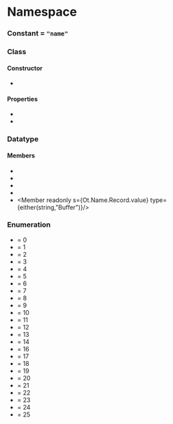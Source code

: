 
# Namespace <Decl s={Ot.Name} />

### Constant <Decl s={Ot.Name.Tag} /> = `"name"`

### Class <Decl s={Ot.Name.Table}/>

#### Constructor

* <Method ctor s={Ot.Name.Table.constructor} />

#### Properties

* <Member s={Ot.Name.Table.records} type={array(Ot.Name.Record)} />
* <Member s={Ot.Name.Table.langTagMap} type={Data.Maybe(array(string))} />

### Datatype <Decl s={Ot.Name.Record} />

#### Members

* <Member readonly s={Ot.Name.Record.platformID} type={number}/>
* <Member readonly s={Ot.Name.Record.encodingID} type={number}/>
* <Member readonly s={Ot.Name.Record.languageID} type={number}/>
* <Member readonly s={Ot.Name.Record.nameID} type={number}/>
* <Member readonly s={Ot.Name.Record.value} type={either(string,"Buffer")}/>

### Enumeration <Decl s={Ot.Name.NameID} />

 * <Item s={Ot.Name.NameID.Copyright}/> = 0
 * <Item s={Ot.Name.NameID.LegacyFamily}/> = 1
 * <Item s={Ot.Name.NameID.LegacySubfamily}/> = 2
 * <Item s={Ot.Name.NameID.UniqueFontId}/> = 3
 * <Item s={Ot.Name.NameID.FullFontName}/> = 4
 * <Item s={Ot.Name.NameID.VersionString}/> = 5
 * <Item s={Ot.Name.NameID.PostscriptName}/> = 6
 * <Item s={Ot.Name.NameID.Trademark}/> = 7
 * <Item s={Ot.Name.NameID.Manufacturer}/> = 8
 * <Item s={Ot.Name.NameID.Designer}/> = 9
 * <Item s={Ot.Name.NameID.Description}/> = 10
 * <Item s={Ot.Name.NameID.UrlVendor}/> = 11
 * <Item s={Ot.Name.NameID.UrlDesigner}/> = 12
 * <Item s={Ot.Name.NameID.LicenseDescription}/> = 13
 * <Item s={Ot.Name.NameID.LicenseInfoUrl}/> = 14
 * <Item s={Ot.Name.NameID.PreferredFamily}/> = 16
 * <Item s={Ot.Name.NameID.PreferredSubfamily}/> = 17
 * <Item s={Ot.Name.NameID.CompatibleFull}/> = 18
 * <Item s={Ot.Name.NameID.SampleText}/> = 19
 * <Item s={Ot.Name.NameID.PostscriptCidFindfont}/> = 20
 * <Item s={Ot.Name.NameID.WwsFamily}/> = 21
 * <Item s={Ot.Name.NameID.WwsSubfamily}/> = 22
 * <Item s={Ot.Name.NameID.LightBackgroundPalette}/> = 23
 * <Item s={Ot.Name.NameID.DarkBackgroundPalette}/> = 24
 * <Item s={Ot.Name.NameID.VariationsPostScriptNamePrefix}/> = 25
